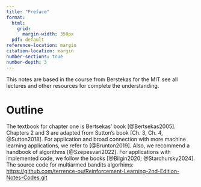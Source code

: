 ```yaml
---
title: "Preface"
format:
  html:
    grid:
      margin-width: 350px
  pdf: default
reference-location: margin
citation-location: margin
number-sections: true
number-depth: 3
---
```


This notes are based in the course from Berstekas for the MIT see all lectures
and other resources for complete the understanding.

# Outline 

The textbook for chapter one is Bertsekas' book [@Bertsekas2005]. Chapters 2 and 3 are adapted from Sutton's book [Ch. 3, Ch. 4, @Sutton2018]. For application and broad connection with more machine learning applications, we refer to [@Brunton2019]. Also, we recommend a handbook of algorithms [@Szepesvari2022]. For applications with implemented code, we follow the books [@Bilgin2020; @Starchursky2024]. 
The source code for multiarmed bandits algorhims:
[https://github.com/terrence-ou/Reinforcement-Learning-2nd-Edition-Notes-Codes.git](https://github.com/terrence-ou/Reinforcement-Learning-2nd-Edition-Notes-Codes.git)

